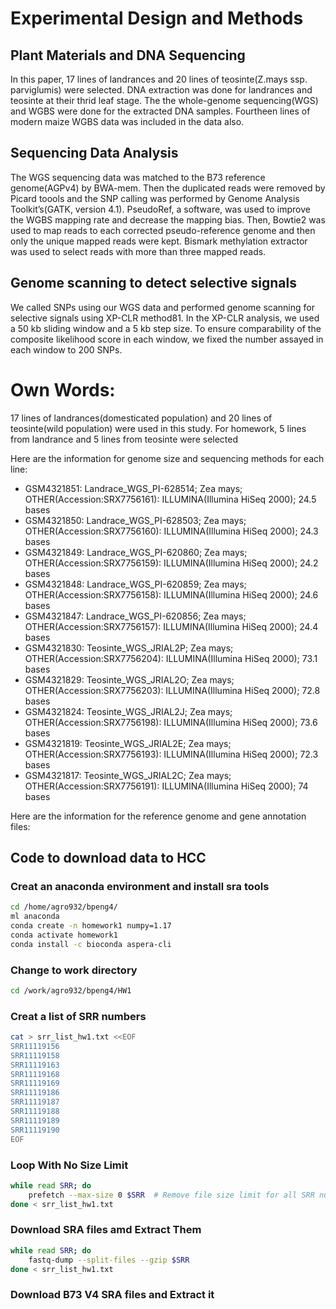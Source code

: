 # Experimental Design and Methods

## Plant Materials and DNA Sequencing

In this paper, 17 lines of landrances and 20 lines of teosinte(Z.mays ssp. parviglumis) were selected. 
DNA extraction was done for landrances and teosinte at their thrid leaf stage. The the whole-genome sequencing(WGS) 
and WGBS were done for the extracted DNA samples. Fourtheen lines of modern maize WGBS data was included in the 
data also.

## Sequencing Data Analysis

The WGS sequencing data was matched to the B73 reference genome(AGPv4) by BWA-mem. Then the duplicated reads were removed by Picard toools and the SNP calling was performed by Genome Analysis Toolkit's(GATK, version 4.1). PseudoRef, a software, was used to improve the WGBS mapping rate and decrease the mapping bias. Then, Bowtie2 was used to map reads to each corrected pseudo-reference genome and then only the unique mapped reads were kept. Bismark methylation extractor was used to select reads with more than three mapped reads. 

## Genome scanning to detect selective signals

We called SNPs using our WGS data and performed genome scanning for selective signals using XP-CLR method81. In the XP-CLR analysis, we used a 50 kb sliding window and a 5 kb step size. To
ensure comparability of the composite likelihood score in each window, we fixed
the number assayed in each window to 200 SNPs. 


# Own Words:
17 lines of landrances(domesticated population) and 20 lines of teosinte(wild population) were used in this study.
For homework, 5 lines from landrance and 5 lines from teosinte were selected 

Here are the information for genome size and sequencing methods for each line:

- GSM4321851: Landrace_WGS_PI-628514; Zea mays; OTHER(Accession:SRX7756161):
    ILLUMINA(Illumina HiSeq 2000); 24.5 bases
- GSM4321850: Landrace_WGS_PI-628503; Zea mays; OTHER(Accession:SRX7756160):
    ILLUMINA(Illumina HiSeq 2000); 24.3 bases
- GSM4321849: Landrace_WGS_PI-620860; Zea mays; OTHER(Accession:SRX7756159):
    ILLUMINA(Illumina HiSeq 2000); 24.2 bases
- GSM4321848: Landrace_WGS_PI-620859; Zea mays; OTHER(Accession:SRX7756158):
    ILLUMINA(Illumina HiSeq 2000); 24.6 bases
- GSM4321847: Landrace_WGS_PI-620856; Zea mays; OTHER(Accession:SRX7756157):
    ILLUMINA(Illumina HiSeq 2000); 24.4 bases
- GSM4321830: Teosinte_WGS_JRIAL2P; Zea mays; OTHER(Accession:SRX7756204):
    ILLUMINA(Illumina HiSeq 2000); 73.1 bases
- GSM4321829: Teosinte_WGS_JRIAL2O; Zea mays; OTHER(Accession:SRX7756203):
    ILLUMINA(Illumina HiSeq 2000); 72.8 bases
- GSM4321824: Teosinte_WGS_JRIAL2J; Zea mays; OTHER(Accession:SRX7756198):
    ILLUMINA(Illumina HiSeq 2000); 73.6 bases
- GSM4321819: Teosinte_WGS_JRIAL2E; Zea mays; OTHER(Accession:SRX7756193):
    ILLUMINA(Illumina HiSeq 2000); 72.3 bases
- GSM4321817: Teosinte_WGS_JRIAL2C; Zea mays; OTHER(Accession:SRX7756191):
    ILLUMINA(Illumina HiSeq 2000); 74 bases
    
Here are the information for the reference genome and gene annotation files:

## Code to download data to HCC
### Creat an anaconda environment and install sra tools
```bash
cd /home/agro932/bpeng4/
ml anaconda
conda create -n homework1 numpy=1.17       
conda activate homework1 
conda install -c bioconda aspera-cli
```
### Change to work directory
```bash
cd /work/agro932/bpeng4/HW1
```
### Creat a list of SRR numbers
```bash
cat > srr_list_hw1.txt <<EOF
SRR11119156
SRR11119158
SRR11119163
SRR11119168
SRR11119169
SRR11119186
SRR11119187
SRR11119188
SRR11119189
SRR11119190
EOF
```
### Loop With No Size Limit
```bash
while read SRR; do
    prefetch --max-size 0 $SRR  # Remove file size limit for all SRR numbers
done < srr_list_hw1.txt
```

### Download SRA files amd Extract Them
```bash
while read SRR; do
    fastq-dump --split-files --gzip $SRR
done < srr_list_hw1.txt
```

### Download B73 V4 SRA files and Extract it
















